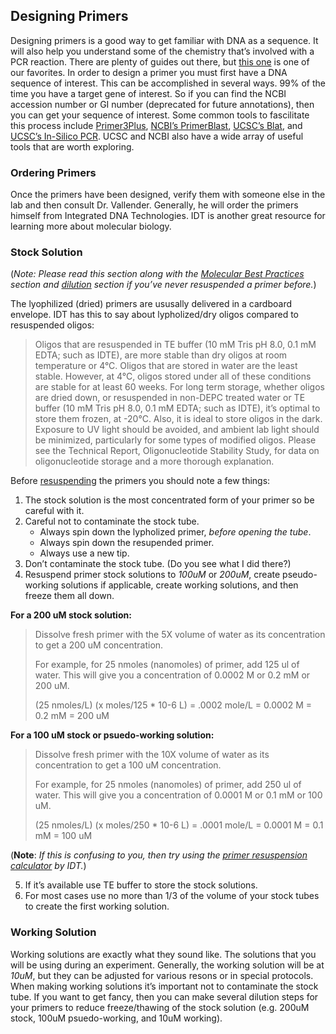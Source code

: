 ## Designing Primers {#design_primers}

Designing primers is a good way to get familiar with DNA as a sequence.  It will also help you understand some of the chemistry that's involved with a PCR reaction.  There are plenty of guides out there, but [this one](https://genome.ucsc.edu/cgi-bin/hgPcr?hgsid=676475057_IWRKULUdIcAeQLDoEcOLx9JixaFC) is one of our favorites.  In order to design a primer you must first have a DNA sequence of interest.  This can be accomplished in several ways.  99% of the time you have a target gene of interest.  So if you can find the NCBI accession number or GI number (deprecated for future annotations), then you can get your sequence of interest.  Some common tools to fascilitate this process include [Primer3Plus](http://primer3plus.com/cgi-bin/dev/primer3plus.cgi), [NCBI's PrimerBlast](https://www.ncbi.nlm.nih.gov/tools/primer-blast/), [UCSC's Blat](https://genome.ucsc.edu/cgi-bin/hgBlat), and [UCSC's In-Silico PCR](https://genome.ucsc.edu/cgi-bin/hgPcr?hgsid=676475057_IWRKULUdIcAeQLDoEcOLx9JixaFC).  UCSC and NCBI also have a wide array of useful tools that are worth exploring.

### Ordering Primers {#order_primers}

Once the primers have been designed, verify them with someone else in the lab and then consult Dr. Vallender.  Generally, he will order the primers himself from Integrated DNA Technologies.  IDT is another great resource for learning more about molecular biology.

### Stock Solution {#stock_solution}

(*Note:*  _Please read this section along with the [Molecular Best Practices](#molecular_best_practices) section and [dilution](#dilutions) section if you've never resuspended a primer before._)

The lyophilized (dried) primers are ususally delivered in a cardboard envelope.  IDT has this to say about lypholized/dry oligos compared to resuspended oligos:

>Oligos that are resuspended in TE buffer (10 mM Tris pH 8.0, 0.1 mM EDTA; such as IDTE), are more stable than dry oligos at room temperature or 4°C.  Oligos that are stored in water are the least stable. However, at 4°C, oligos stored under all of these conditions are stable for at least 60 weeks.  For long term storage, whether oligos are dried down, or resuspended in non-DEPC treated water or TE buffer (10 mM Tris pH 8.0, 0.1 mM EDTA; such as IDTE), it's optimal to store them frozen, at -20°C.  Also, it is ideal to store oligos in the dark. Exposure to UV light should be avoided, and ambient lab light should be minimized, particularly for some types of modified oligos. Please see the Technical Report, Oligonucleotide Stability Study, for data on oligonucleotide storage and a more thorough explanation.

Before [resuspending](#primer_dilutions) the primers you should note a few things:

1.  The stock solution is the most concentrated form of your primer so be careful with it.
2.  Careful not to contaminate the stock tube.
    * Always spin down the lypholized primer, *before opening the tube*.
    * Always spin down the resupended primer.
    * Always use a new tip.
3. Don't contaminate the stock tube.  (Do you see what I did there?)
4. Resuspend primer stock solutions to *100uM* or *200uM*, create pseudo-working solutions if applicable, create working solutions, and then freeze them all down.

**For a 200 uM stock solution:**

>Dissolve fresh primer with the 5X volume of water as its concentration to get a 200 uM concentration.
>
>For example, for 25 nmoles (nanomoles) of primer, add 125 ul of water. This will give you a concentration of 0.0002 M or 0.2 mM or 200 uM.
>
>(25 nmoles/L) (x moles/125 * 10-6 L) = .0002 mole/L = 0.0002 M = 0.2 mM = 200 uM

**For a 100 uM stock or psuedo-working solution:**

>Dissolve fresh primer with the 10X volume of water as its concentration to get a 100 uM concentration.
>
>For example, for 25 nmoles (nanomoles) of primer, add 250 ul of water. This will give you a concentration of 0.0001 M or 0.1 mM or 100 uM.
>
>(25 nmoles/L) (x moles/250 * 10-6 L) = .0001 mole/L = 0.0001 M = 0.1 mM = 100 uM

(**Note**:  _If this is confusing to you, then try using the [primer resuspension calculator](https://www.idtdna.com/calc/resuspension/) by IDT._)

5. If it's available use TE buffer to store the stock solutions.
6. For most cases use no more than 1/3 of the volume of your stock tubes to create the first working solution.

### Working Solution {#working_solution}

Working solutions are exactly what they sound like.  The solutions that you will be using during an experiment.  Generally, the working solution will be at *10uM*, but they can be adjusted for various resons or in special protocols.  When making working solutions it's important not to contaminate the stock tube.  If you want to get fancy, then you can make several dilution steps for your primers to reduce freeze/thawing of the stock solution (e.g. 200uM stock, 100uM psuedo-working, and 10uM working).
